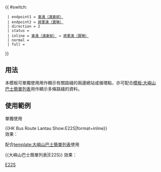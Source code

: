 {{ #switch: {{{format|}}}
  | endpoint1 = [[滿東邨巴士總站|東涌（滿東邨）]]
  | endpoint2 = [[寶林公共運輸交匯處|將軍澳（寶琳）]]
  | direction = 2
  | status = {{HK Bus Status|P}}
  | inline = [[滿東邨巴士總站|東涌（滿東邨）]] ↔ [[寶林公共運輸交匯處|將軍澳（寶琳）]]
  | normal =
  | full =
}}<noinclude>
==用法==
本模板可單獨使用用作顯示有關路綫的兩邊總站或循環點，亦可配合[[模板:大嶼山巴士簡單列表]]用作顯示多條路綫的資料。

==使用範例==
;單獨使用
<nowiki>{{HK Bus Route Lantau Show:E22S|format=inline}}</nowiki><br>
效果：{{HK Bus Route Lantau Show:E22S|format=inline}}

;配合[[template:大嶼山巴士簡單列表]]使用
<nowiki>{{大嶼山巴士簡單列表|E22S}}</nowiki>
效果：{{大嶼山巴士簡單列表|E22S}}
[[Category:城巴路線模板|E22S]]</noinclude>